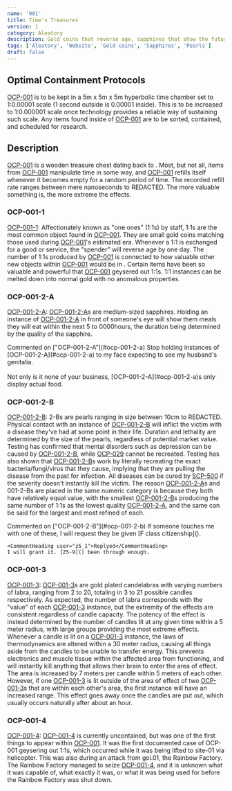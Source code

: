```yaml
---
name: '001'
title: Time's Treasures
version: 1
category: Aleatory
description: Gold coins that reverse age, sapphires that show the future, and pearls that cause disease.
tags: ['Aleatory', 'Website', 'Gold coins', 'Sapphires', 'Pearls']
draft: false
---
```


## Optimal Containment Protocols

[OCP-001](#description) is to be kept in a 5m x 5m x 5m hyperbolic time chamber set to 1:0.00001 scale (1 second outside is 0.00001 inside).
This is to be increased to 1:0.000001 scale once technology provides a reliable way of sustaining such scale.
Any items found inside of [OCP-001](#description) are to be sorted, contained, and scheduled for research.

## Description

[OCP-001](#description) is a wooden treasure chest dating back to <RedactedDate/>.
Most, but not all, items from [OCP-001](#description) manipulate time in some way, and [OCP-001](#description) refills itself whenever it becomes empty for a random period of time.
The recorded refill rate ranges between mere nanoseconds to <Redacted>REDACTED</Redacted>. The more valuable something is, the more extreme the effects.

### OCP-001-1
[OCP-001-1](#ocp-001-1): Affectionately known as "one ones" (1:1s) by staff, 1:1s are the most common object found in [OCP-001](#description).
They are small gold coins matching those used during [OCP-001](#description)'s estimated era. Whenever a 1:1 is exchanged for a good or service, the "spender" will reverse age by one day.
The number of 1:1s produced by [OCP-001](#description) is connected to how valuable other new objects within [OCP-001](#description) would be in <RedactedDate/>.
Certain items have been so valuable and powerful that [OCP-001](#description) geysered out 1:1s. 1:1 instances can be melted down into normal gold with no anomalous properties.

### OCP-001-2-A
[OCP-001-2-A](#ocp-001-2-a): [OCP-001-2-A](#ocp-001-2-a)s are medium-sized sapphires.
Holding an instance of [OCP-001-2-A](#ocp-001-2-a) in front of someone's eye will show them meals they will eat within the next 5
to <Redacted>0000</Redacted>hours, the duration being determined by the quality of the sapphire.

<Comment>
    <CommentHeading user="z5_9">Commented on ["OCP-001-2-A"](#ocp-001-2-a)</CommentHeading>
    Stop holding instances of [OCP-001-2-A](#ocp-001-2-a) to my face expecting to see my husband's genitalia.<br/><br/>
    Not only is it none of your business, [OCP-001-2-A](#ocp-001-2-a)s only display actual food.
</Comment>

### OCP-001-2-B

[OCP-001-2-B](#ocp-001-2-b): 2-Bs are pearls ranging in size between 10cm to <Redacted>REDACTED</Redacted>.
Physical contact with an instance of [OCP-001-2-B](#ocp-001-2-b) will inflict the victim with a disease they've had at some point in their life.
Duration and lethality are determined by the size of the pearls, regardless of potential market value.
Testing has confirmed that mental disorders such as depression can be caused by [OCP-001-2-B](#ocp-001-2-b), while [OCP-029](TODO)
cannot be recreated. Testing has also shown that [OCP-001-2-B](#ocp-001-2-b)s work by literally recreating the exact bacteria/fungi/virus that they cause,
implying that they are pulling the disease from the past for infection.
All diseases can be cured by [SCP-500](TODO) if the severity doesn't instantly kill the victim.
The reason [OCP-001-2-A](#ocp-001-2-a)s and 001-2-Bs are placed in the same numeric category is because they both have relatively equal value,
with the smallest [OCP-001-2-B](#ocp-001-2-b)s producing the same number of 1:1s as the lowest quality [OCP-001-2-A](#ocp-001-2-a), and the same can be said for the largest and most refined of each.

<Comment>
    <CommentHeading user="z5_9">Commented on ["OCP-001-2-B"](#ocp-001-2-b)</CommentHeading>
    If someone touches me with one of these, I will request they be given [F class citizenship]().
    
    <CommentHeading user="z5_1">Replyed</CommentHeading>
    I will grant it. [Z5-9]() been through enough.
</Comment>

### OCP-001-3
[OCP-001-3](#ocp-001-3): [OCP-001-3](#ocp-001-3)s are gold plated candelabras with varying numbers of labra, ranging from 2 to 20, totaling in 3 to 21 possible candles respectively.
As expected, the number of labra corresponds with the "value" of each [OCP-001-3](#ocp-001-3) instance, but the extremity of the effects are consistent regardless of candle capacity.
The potency of the effect is instead determined by the number of candles lit at any given time within a 5 meter radius, with large groups providing the most extreme effects.
Whenever a candle is lit on a [OCP-001-3](#ocp-001-3) instance, the laws of thermodynamics are altered within a 30 meter radius,
causing all things aside from the candles to be unable to transfer energy. This prevents electronics and muscle tissue within the affected area from functioning,
and will instantly kill anything that allows their brain to enter the area of effect. The area is increased by 7 meters per candle within 5 meters of each other.
However, if one [OCP-001-3](#ocp-001-3) is lit outside of the area of effect of two [OCP-001-3](#ocp-001-3)s that are within each other's area, the first instance will have an increased range.
This effect goes away once the candles are put out, which usually occurs naturally after about an hour.

### OCP-001-4
[OCP-001-4](#ocp-001-4): [OCP-001-4](#ocp-001-4) is currently uncontained, but was one of the first things to appear within [OCP-001](#description).
It was the first documented case of OCP-001 geysering out 1:1s, which occurred while it was being lifted to site-01 via helicopter.
This was also during an attack from goi.01, the Rainbow Factory. The Rainbow Factory managed to seize [OCP-001-4](#ocp-001-4), and it is unknown what it was capable of,
what exactly it was, or what it was being used for before the Rainbow Factory was shut down.

<p style="color:transparent">I'm actually proud of this one.</p>
